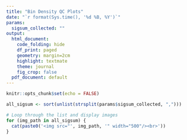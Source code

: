 ```yaml
---
title: "Bin Density QC Plots"
date: "`r format(Sys.time(), '%d %B, %Y')`"
params:
  sigsum_collected: ""
output:
  html_document:
    code_folding: hide
    df_print: paged 
    geometry: margin=2cm
    highlight: textmate
    theme: journal
    fig_crop: false
  pdf_document: default
---
```

<style type="text/css">
.main-container {
  max-width: 1200px;
  margin-left: auto;
  margin-right: auto;
}
</style>

```r
knitr::opts_chunk$set(echo = FALSE)
```

```r
all_sigsum <- sort(unlist(strsplit(params$sigsum_collected, ",")))

# Loop through the list and display images
for (img_path in all_sigsum) {
  cat(paste0('<img src="', img_path, '" width="500"/><br>'))
}
```











